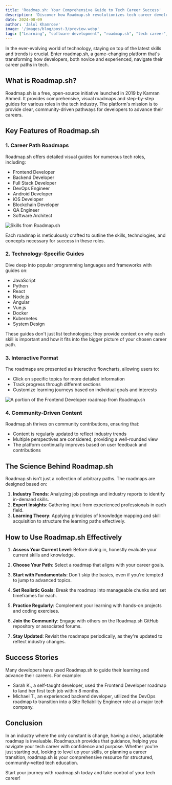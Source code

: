 ```yaml
---
title: 'Roadmap.sh: Your Comprehensive Guide to Tech Career Success'
description: 'Discover how Roadmap.sh revolutionizes tech career development with interactive, community-driven guides for various roles. Learn about its key features, science-backed approach, and tips for effective use in navigating your path to success in the ever-evolving tech industry.'
date: 2024-08-09
author: 'Jalol Khamroev'
image: '/images/blog/post-3/preview.webp'
tags: ["Learning", "software development", "roadmap.sh", "tech career", "tech education", "interactive learning", "community-driven", "education", "developer roadmap"]
---
```


In the ever-evolving world of technology, staying on top of the latest skills and trends is crucial. Enter roadmap.sh, a game-changing platform that's transforming how developers, both novice and experienced, navigate their career paths in tech.

## What is Roadmap.sh?

Roadmap.sh is a free, open-source initiative launched in 2019 by Kamran Ahmed. It provides comprehensive, visual roadmaps and step-by-step guides for various roles in the tech industry. The platform's mission is to provide clear, community-driven pathways for developers to advance their careers.

## Key Features of Roadmap.sh

### 1. Career Path Roadmaps

Roadmap.sh offers detailed visual guides for numerous tech roles, including:

- Frontend Developer
- Backend Developer
- Full Stack Developer
- DevOps Engineer
- Android Developer
- iOS Developer
- Blockchain Developer
- QA Engineer
- Software Architect

<img src="/images/blog/post-3/image-1.webp" alt="Skills from Roadmap.sh" class="max-h-[400px] w-auto mx-auto border border-zinc-400" />

Each roadmap is meticulously crafted to outline the skills, technologies, and concepts necessary for success in these roles.

### 2. Technology-Specific Guides

Dive deep into popular programming languages and frameworks with guides on:

- JavaScript
- Python
- React
- Node.js
- Angular
- Vue.js
- Docker
- Kubernetes
- System Design

These guides don't just list technologies; they provide context on why each skill is important and how it fits into the bigger picture of your chosen career path.

### 3. Interactive Format

The roadmaps are presented as interactive flowcharts, allowing users to:

- Click on specific topics for more detailed information
- Track progress through different sections
- Customize learning journeys based on individual goals and interests

<img src="/images/blog/post-3/image-2.webp" alt="A portion of the Frontend Developer roadmap from Roadmap.sh" class="max-h-[400px] w-auto mx-auto border border-zinc-400" />

### 4. Community-Driven Content

Roadmap.sh thrives on community contributions, ensuring that:

- Content is regularly updated to reflect industry trends
- Multiple perspectives are considered, providing a well-rounded view
- The platform continually improves based on user feedback and contributions

## The Science Behind Roadmap.sh

Roadmap.sh isn't just a collection of arbitrary paths. The roadmaps are designed based on:

1. **Industry Trends**: Analyzing job postings and industry reports to identify in-demand skills.
2. **Expert Insights**: Gathering input from experienced professionals in each field.
3. **Learning Theory**: Applying principles of knowledge mapping and skill acquisition to structure the learning paths effectively.

## How to Use Roadmap.sh Effectively

1. **Assess Your Current Level**: Before diving in, honestly evaluate your current skills and knowledge.

2. **Choose Your Path**: Select a roadmap that aligns with your career goals.

3. **Start with Fundamentals**: Don't skip the basics, even if you're tempted to jump to advanced topics.

4. **Set Realistic Goals**: Break the roadmap into manageable chunks and set timeframes for each.

5. **Practice Regularly**: Complement your learning with hands-on projects and coding exercises.

6. **Join the Community**: Engage with others on the Roadmap.sh GitHub repository or associated forums.

7. **Stay Updated**: Revisit the roadmaps periodically, as they're updated to reflect industry changes.

## Success Stories

Many developers have used Roadmap.sh to guide their learning and advance their careers. For example:

- Sarah K., a self-taught developer, used the Frontend Developer roadmap to land her first tech job within 8 months.
- Michael T., an experienced backend developer, utilized the DevOps roadmap to transition into a Site Reliability Engineer role at a major tech company.

## Conclusion

In an industry where the only constant is change, having a clear, adaptable roadmap is invaluable. Roadmap.sh provides that guidance, helping you navigate your tech career with confidence and purpose. Whether you're just starting out, looking to level up your skills, or planning a career transition, roadmap.sh is your comprehensive resource for structured, community-vetted tech education.

Start your journey with roadmap.sh today and take control of your tech career!
